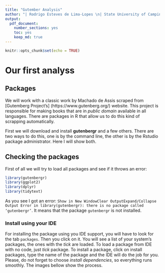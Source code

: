 ```yaml
---
title: "Gutember Analysis"
author: "| Rodrigo Esteves de Lima-Lopes \n| State University of Campinas \n| rll307@unicamp.br\n"
output: 
  pdf_document:
    number_sections: yes
    toc: yes
    keep_md: true
---
```


```r
knitr::opts_chunk$set(echo = TRUE)
```

# Our first analyss

## Packages
We will work with a classic work by Machado de Assis scraped from [Gutemberg Project's] (https://www.gutenberg.org/) website. This project is responsible for making books that are in  *public domain* available in all languages. There are packages in R that allow us to do this kind of scrapping automatically.

First we will download and install **gutenbergr** and a few others. There are two ways to do this, one is by the command line, the other is by the Rstudio package administrator. Here I will show both.

## Checking the packages

First of all we will try to load all packages and see if it throws an error:

```r
library(gutenbergr)
library(ggplot2)
library(dplyr)
library(tidytext)
```

As you see I got an error: `Show in New WindowClear OutputExpand/Collapse Output Error in library(gutenbergr): there is no package called ‘gutenbergr’`. It means that the package `gutenbergr` is not installed. 

### Install using your IDE

For installing the package using you IDE support, you will have to look for the tab `packages`. Then you click on it. You will see a list of your system's packages, the ones with the *tick* are loaded. To load a package from IDE with no code, just *tick* package. To install a package, click on install packages, type the name of the package and the IDE will do the job for you. Please, do not forget to choose *install dependencies*, so everything runs smoothly. The images bellow show the process. 


\begin{center}
\includegraphics{./images/01}
\end{center}

\begin{center}
\includegraphics{./images/02}
\end{center}



































